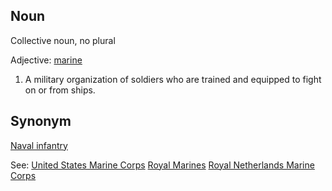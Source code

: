 ==Noun==

Collective noun, no plural

Adjective: [[marine]]

#A military organization of soldiers who are trained and equipped to fight on or from ships.

==Synonym==

[[Naval infantry]]

See:
[[United States Marine Corps]]
[[Royal Marines]]
[[Royal Netherlands Marine Corps]]